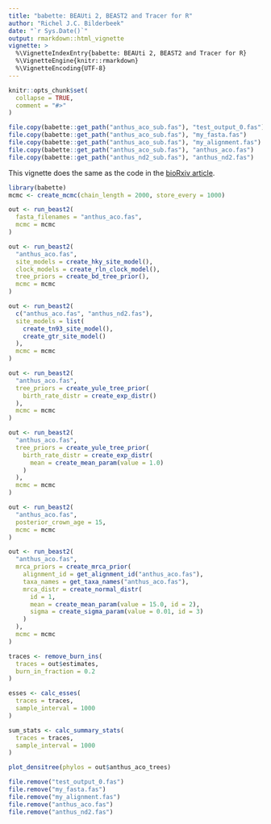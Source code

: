 ```yaml
---
title: "babette: BEAUti 2, BEAST2 and Tracer for R"
author: "Richel J.C. Bilderbeek"
date: "`r Sys.Date()`"
output: rmarkdown::html_vignette
vignette: >
  %\VignetteIndexEntry{babette: BEAUti 2, BEAST2 and Tracer for R}
  %\VignetteEngine{knitr::rmarkdown}
  %\VignetteEncoding{UTF-8}
---
```


```r
knitr::opts_chunk$set(
  collapse = TRUE,
  comment = "#>"
)
```

```r
file.copy(babette::get_path("anthus_aco_sub.fas"), "test_output_0.fas")
file.copy(babette::get_path("anthus_aco_sub.fas"), "my_fasta.fas")
file.copy(babette::get_path("anthus_aco_sub.fas"), "my_alignment.fas")
file.copy(babette::get_path("anthus_aco_sub.fas"), "anthus_aco.fas")
file.copy(babette::get_path("anthus_nd2_sub.fas"), "anthus_nd2.fas")
```

This vignette does the same as the code in 
the [bioRxiv article](https://doi.org/10.1101/271866).

```r
library(babette)
mcmc <- create_mcmc(chain_length = 2000, store_every = 1000)
```

```r
out <- run_beast2(
  fasta_filenames = "anthus_aco.fas", 
  mcmc = mcmc
)
```


```r
out <- run_beast2(
  "anthus_aco.fas",
  site_models = create_hky_site_model(),
  clock_models = create_rln_clock_model(),
  tree_priors = create_bd_tree_prior(),
  mcmc = mcmc
)
```


```r
out <- run_beast2(
  c("anthus_aco.fas", "anthus_nd2.fas"),
  site_models = list(
    create_tn93_site_model(), 
    create_gtr_site_model()
  ),
  mcmc = mcmc
)
```

```r
out <- run_beast2(
  "anthus_aco.fas",
  tree_priors = create_yule_tree_prior(
    birth_rate_distr = create_exp_distr()    
  ),
  mcmc = mcmc
)
```

```r
out <- run_beast2(
  "anthus_aco.fas",
  tree_priors = create_yule_tree_prior(
    birth_rate_distr = create_exp_distr(
      mean = create_mean_param(value = 1.0)
    )    
  ),
  mcmc = mcmc
)
```

```r
out <- run_beast2(
  "anthus_aco.fas",
  posterior_crown_age = 15,
  mcmc = mcmc
)
```

```r
out <- run_beast2(
  "anthus_aco.fas",
  mrca_priors = create_mrca_prior(
    alignment_id = get_alignment_id("anthus_aco.fas"),
    taxa_names = get_taxa_names("anthus_aco.fas"),
    mrca_distr = create_normal_distr(
      id = 1,
      mean = create_mean_param(value = 15.0, id = 2),
      sigma = create_sigma_param(value = 0.01, id = 3)
    )
  ),
  mcmc = mcmc
)
```


```r
traces <- remove_burn_ins(
  traces = out$estimates, 
  burn_in_fraction = 0.2
)
```


```r
esses <- calc_esses(
  traces = traces, 
  sample_interval = 1000
)
```

```r
sum_stats <- calc_summary_stats(
  traces = traces, 
  sample_interval = 1000
)
```


```r
plot_densitree(phylos = out$anthus_aco_trees)
```

```r
file.remove("test_output_0.fas")
file.remove("my_fasta.fas")
file.remove("my_alignment.fas")
file.remove("anthus_aco.fas")
file.remove("anthus_nd2.fas")
```
